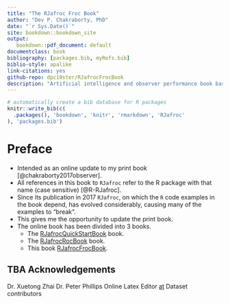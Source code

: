 ```yaml
--- 
title: "The RJafroc Froc Book"
author: "Dev P. Chakraborty, PhD"
date: "`r Sys.Date()`"
site: bookdown::bookdown_site
output: 
   bookdown::pdf_document: default
documentclass: book
bibliography: [packages.bib, myRefs.bib]
biblio-style: apalike
link-citations: yes
github-repo: dpc10ster/RJafrocFrocBook
description: "Artificial intelligence and observer performance book based on RJafroc."
---
```



```r
# automatically create a bib database for R packages
knitr::write_bib(c(
  .packages(), 'bookdown', 'knitr', 'rmarkdown', 'RJafroc'
), 'packages.bib')
```


# Preface {-}

* Intended as an online update to my print book [@chakraborty2017observer].
* All references in this book to `RJafroc` refer to the R package with that name (case sensitive) [@R-RJafroc]. 
* Since its publication in 2017 `RJafroc`, on which the `R` code examples in the book depend, has evolved considerably, causing many of the examples to "break". 
* This gives me the opportunity to update the print book.
* The online book has been divided into 3 books.
    + The [RJafrocQuickStartBook](https://dpc10ster.github.io/RJafrocQuickStart/) book.
    + The [RJafrocRocBook](https://dpc10ster.github.io/RJafrocRocBook/) book.
    + This book [RJafrocFrocBook](https://dpc10ster.github.io/RJafrocFrocBook/).


## TBA Acknowledgements

Dr. Xuetong Zhai
Dr. Peter Phillips
Online Latex Editor [at](https://latexeditor.lagrida.com/) 
Dataset contributors


